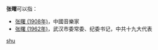 '''张曙'''可以指：
* [[张曙_(1908年)|张曙 (1908年)]]，中國音樂家
* [[张曙_(1962年)|张曙 (1962年)]]，武汉市委常委、纪委书记，中共十九大代表

{{disambig}}

[[Category:二字张姓人名消歧义|shu]]